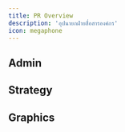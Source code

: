 ```yaml
---
title: PR Overview
description: 'อุปนายกฝ่ายสื่อสารองค์กร'
icon: megaphone
---
```


## Admin

<Card
  title="การจองข่าว"
  icon="photo-film-music"
  href="/sop/pr/admin/bookcontent"
  horizontal
/>
<CardGroup>
  <Card
    title="Line Official"
    icon="line"
    href="/sop/pr/admin/lineoa"
    horizontal
  />
  <Card
    title="IG Post"
    icon="instagram"
    href="/sop/pr/admin/igpost"
    horizontal
  />
</CardGroup>

## Strategy

<Card
  title="SMSU Calendar"
  icon="calendar"
  href="/sop/pr/strategy/calendar"
  horizontal
/>

## Graphics

<CardGroup>
  <Card
    title="Made to order Graphics"
    icon="pencil-mechanical"
    href="/sop/pr/graphics/madetoorder"
    horizontal
  />
  <Card
    title="Template IG post"
    icon="file-vector"
    href="/sop/pr/graphics/templateig"
    horizontal
  />
</CardGroup>

